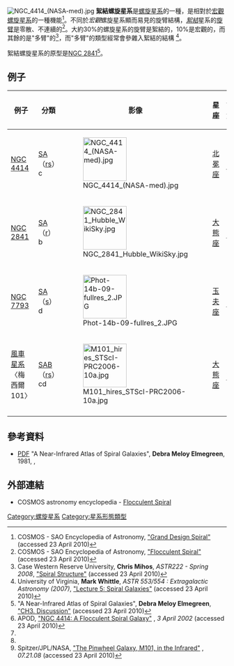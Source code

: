 [[Image:NGC_4414_(NASA-med).jpg|thumb]]
'''絮結螺旋星系'''是[[螺旋星系|螺旋星系]]的一種，是相對於[[宏觀螺旋星系|宏觀螺旋星系]]的一種機能<ref>COSMOS - SAO Encyclopedia of Astronomy, [http://astronomy.swin.edu.au/cms/astro/cosmos/G/Grand+Design+Spiral "Grand Design Spiral"] {{Wayback|url=http://astronomy.swin.edu.au/cms/astro/cosmos/G/Grand+Design+Spiral |date=20190415195432 }} (accessed 23 April 2010)</ref>。不同於''宏觀''螺旋星系顯而易見的旋臂結構，''[[wikt:絮結|絮結]]''星系的[[螺旋星系#結構|旋臂]]是零散、不連續的<ref>COSMOS - SAO Encyclopedia of Astronomy, [http://astronomy.swin.edu.au/cms/astro/cosmos/F/Flocculent+Spiral "Flocculent Spiral"] {{Wayback|url=http://astronomy.swin.edu.au/cms/astro/cosmos/F/Flocculent+Spiral |date=20110413012455 }} (accessed 23 April 2010)</ref>。大約30%的螺旋星系的旋臂是絮結的，10%是宏觀的，而其餘的是"多臂"的<ref>Case Western Reserve University, '''Chris Mihos''', ''ASTR222 - Spring 2008'', [http://burro.cwru.edu/Academics/Astr222/Galaxies/Spiral/spiral.html "Spiral Structure"] {{Wayback|url=http://burro.cwru.edu/Academics/Astr222/Galaxies/Spiral/spiral.html |date=20190608213202 }} (accessed 23 April 2010)</ref>，而"多臂"的類型經常會參雜入絮結的結構 <ref>University of Virginia, '''Mark Whittle''', ''ASTR 553/554 : Extragalactic Astronomy (2007)'',  [http://www.astro.virginia.edu/class/whittle/astr553/Topic05/Lecture_5.html "Lecture 5: Spiral Galaxies"] {{Wayback|url=http://www.astro.virginia.edu/class/whittle/astr553/Topic05/Lecture_5.html |date=20100707135532 }} (accessed 23 April 2010)</ref>。

絮結螺旋星系的原型是[[NGC_2841|NGC 2841]]<ref name="Elmegreen-1981-CH3">"A Near-Infrared Atlas of Spiral Galaxies", '''Debra Meloy Elmegreen''', [http://nedwww.ipac.caltech.edu/level5/Elmegreen/Elm3.html "CH3. Discussion"] {{Wayback|url=http://nedwww.ipac.caltech.edu/level5/Elmegreen/Elm3.html |date=20110126202152 }} (accessed 23 April 2010)</ref>。

== 例子 ==
<!--這裡的數量不超過10，更多的請參見[[:Category:絮結螺旋星系|:Category:絮結螺旋星系]]或[[絮結螺旋星系列表|絮結螺旋星系列表]] -->
{|class=wikitable
|-
! 例子
! 分類
! 影像
! 星座
! 註解
|-
| [[NGC_4414|NGC 4414]]
| [[無棒螺旋星系|SA]]（[[環星系|r]][[s-型星系|s]]）c
| [[Image:NGC_4414_(NASA-med).jpg|100px]]
| [[北冕座|北冕座]]
| <ref>APOD, [http://apod.nasa.gov/apod/ap020403.html "NGC 4414: A Flocculent Spiral Galaxy"] {{Wayback|url=http://apod.nasa.gov/apod/ap020403.html |date=20110402183850 }}, ''3 April 2002'' (accessed 23 April 2010)</ref>
|-
| [[NGC_2841|NGC 2841]]
| [[無棒螺旋星系|SA]]（[[環星系|r]]）b
| [[Image:NGC_2841_Hubble_WikiSky.jpg|100px]]
| [[大熊座|大熊座]]
| <ref name="Elmegreen-1981-CH3"/>
|-
| [[NGC_7793|NGC 7793]]
| [[無棒螺旋星系|SA]]（[[s-型星系|s]]）d
| [[Image:Phot-14b-09-fullres_2.JPG|100px]]
| [[玉夫座|玉夫座]]
| <ref name="Elmegreen-1981-CH3"/>
|-
| [[風車星系|風車星系]]<br/>〈梅西爾101〉
| [[中間螺旋星系|SAB]]（[[環星系|r]][[s-型星系|s]]）cd
| [[Image:M101_hires_STScI-PRC2006-10a.jpg|100px]]
| [[大熊座|大熊座]]
| <ref>Spitzer/JPL/NASA, [http://spitzer.caltech.edu/images/1945-ssc2008-14b-The-Pinwheel-Galaxy-M101-in-the-Infrared "The Pinwheel Galaxy, M101, in the Infrared"] {{Wayback|url=http://spitzer.caltech.edu/images/1945-ssc2008-14b-The-Pinwheel-Galaxy-M101-in-the-Infrared |date=20110807071424 }}, ''07.21.08'' (accessed 23 April 2010)</ref>
|-
|}

== 參考資料 ==
{{Reflist}}
* [http://nedwww.ipac.caltech.edu/level5/Elmegreen/paper.pdf PDF] {{Wayback|url=http://nedwww.ipac.caltech.edu/level5/Elmegreen/paper.pdf |date=20081007232724 }} "A Near-Infrared Atlas of Spiral Galaxies", '''Debra Meloy Elmegreen''', 1981, {{doi|10.1086/190757}}, {{bibcode|1981ApJS...47..229E}}

== 外部連結 ==
{{Wiktionary}}
* COSMOS astronomy encyclopedia - [http://astronomy.swin.edu.au/cms/astro/cosmos/F/Flocculent+Spiral Flocculent Spiral] {{Wayback|url=http://astronomy.swin.edu.au/cms/astro/cosmos/F/Flocculent+Spiral |date=20110413012455 }}

{{DEFAULTSORT:Flocculent Spiral Galaxy}}
[[Category:螺旋星系|Category:螺旋星系]]
[[Category:星系形態類型|Category:星系形態類型]]